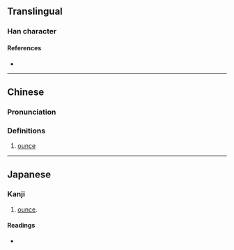 {{also|唡}}
{{character info/new}}
==Translingual==

===Han character===
{{Han char|rn=30|rad=口|as=08|sn=11|four=61027|canj=RMLB|ids=⿰口兩}}

====References====
* {{Han ref|kx=0196.261|dkj=03875|hdz=10638.060|uh=5562|ud=21858|bh=D479|bd=54393}}

----
==Chinese==
{{zh-forms|s=唡}}

===Pronunciation===
{{zh-pron
|m=liǎng
|m-s=
|c=loeng5,loeng2
|c-t=
|g=
|h=pfs=
|j=
|md=
|mn=
|mn-t=
|w=
|x=
|mc=y
|oc=y
|cat=n
}}

===Definitions===
{{zh-hanzi}}

# {{lb|zh|dated}} [[ounce]]
----

==Japanese==

===Kanji===
{{ja-kanji|grade=|rs=口08}}

# {{lb|ja|dated}} [[ounce]].

====Readings====
* {{ja-readings|on=[[りょう]] (ryō)|kun=[[オンス]] (onsu)}}